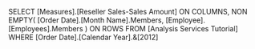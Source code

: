 SELECT [Measures].[Reseller Sales-Sales Amount] ON COLUMNS,
NON EMPTY(
[Order Date].[Month Name].Members,
[Employee].[Employees].Members
)
ON ROWS
FROM [Analysis Services Tutorial]
WHERE [Order Date].[Calendar Year].&[2012]
